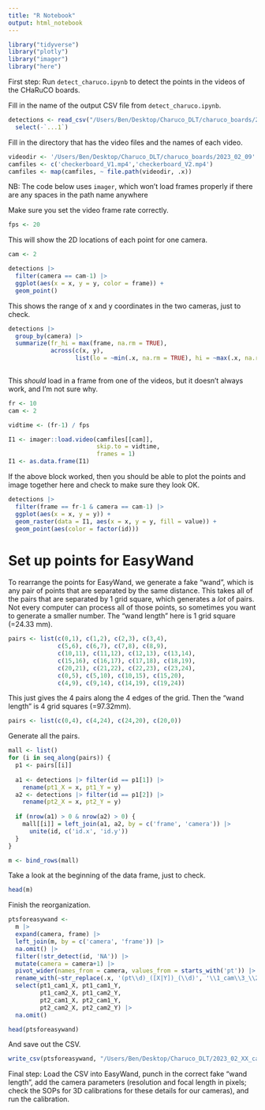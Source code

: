 ```yaml
---
title: "R Notebook"
output: html_notebook
---
```


```r
library("tidyverse")
library("plotly")
library("imager")
library("here")
```

First step: Run `detect_charuco.ipynb` to detect the points in the videos of
the CHaRuCO boards.

Fill in the name of the output CSV file from `detect_charuco.ipynb`.
```r
detections <- read_csv("/Users/Ben/Desktop/Charuco_DLT/charuco_boards/2023_02_09/boards.csv") |> 
  select(-`...1`)
```

Fill in the directory that has the video files and the names of each video.
```r
videodir <- '/Users/Ben/Desktop/Charuco_DLT/charuco_boards/2023_02_09'
camfiles <- c('checkerboard_V1.mp4','checkerboard_V2.mp4')
camfiles <- map(camfiles, ~ file.path(videodir, .x))
```

NB: The code below uses `imager`, which won't load frames properly if there 
are any spaces in the path name anywhere

Make sure you set the video frame rate correctly.
```r
fps <- 20
```

This will show the 2D locations of each point for one camera.

```r
cam <- 2

detections |> 
  filter(camera == cam-1) |> 
  ggplot(aes(x = x, y = y, color = frame)) +
  geom_point()
```
This shows the range of x and y coordinates in the two cameras, just to check.
```r
detections |> 
  group_by(camera) |> 
  summarize(fr_hi = max(frame, na.rm = TRUE),
            across(c(x, y), 
                   list(lo = ~min(.x, na.rm = TRUE), hi = ~max(.x, na.rm = TRUE))))
            
```

This *should* load in a frame from one of the videos, but it doesn't always work, and I'm
not sure why.
```r
fr <- 10
cam <- 2

vidtime <- (fr-1) / fps

I1 <- imager::load.video(camfiles[[cam]], 
                         skip.to = vidtime,
                         frames = 1)
I1 <- as.data.frame(I1)
```

If the above block worked, then you should be able to plot the points and image
together here and check to make sure they look OK.
```r
detections |> 
  filter(frame == fr-1 & camera == cam-1) |> 
  ggplot(aes(x = x, y = y)) +
  geom_raster(data = I1, aes(x = x, y = y, fill = value)) +
  geom_point(aes(color = factor(id)))
```
# Set up points for EasyWand

To rearrange the points for EasyWand, we generate a fake "wand", which is any
pair of points that are separated by the same distance. This takes all of the pairs
that are separated by 1 grid square, which generates a *lot* of pairs. Not
every computer can process all of those points, so sometimes you want to generate
a smaller number. The "wand length" here is 1 grid square (=24.33 mm).
```r
pairs <- list(c(0,1), c(1,2), c(2,3), c(3,4),
              c(5,6), c(6,7), c(7,8), c(8,9),
              c(10,11), c(11,12), c(12,13), c(13,14),
              c(15,16), c(16,17), c(17,18), c(18,19),
              c(20,21), c(21,22), c(22,23), c(23,24),
              c(0,5), c(5,10), c(10,15), c(15,20),
              c(4,9), c(9,14), c(14,19), c(19,24))
```

This just gives the 4 pairs along the 4 edges of the grid. Then the "wand length" is
4 grid squares (=97.32mm).
```r
pairs <- list(c(0,4), c(4,24), c(24,20), c(20,0))
```

Generate all the pairs.
```r
mall <- list()
for (i in seq_along(pairs)) {
  p1 <- pairs[[i]]
  
  a1 <- detections |> filter(id == p1[1]) |> 
    rename(pt1_X = x, pt1_Y = y)
  a2 <- detections |> filter(id == p1[2]) |> 
    rename(pt2_X = x, pt2_Y = y)
  
  if (nrow(a1) > 0 & nrow(a2) > 0) {
    mall[[i]] = left_join(a1, a2, by = c('frame', 'camera')) |> 
      unite(id, c('id.x', 'id.y'))
  }
}

m <- bind_rows(mall)
```

Take a look at the beginning of the data frame, just to check.
```r
head(m)
```

Finish the reorganization.
```r
ptsforeasywand <-
  m |> 
  expand(camera, frame) |> 
  left_join(m, by = c('camera', 'frame')) |> 
  na.omit() |> 
  filter(!str_detect(id, 'NA')) |> 
  mutate(camera = camera+1) |> 
  pivot_wider(names_from = camera, values_from = starts_with('pt')) |> 
  rename_with(~str_replace(.x, '(pt\\d)_([X|Y])_(\\d)', '\\1_cam\\3_\\2')) |>
  select(pt1_cam1_X, pt1_cam1_Y,
         pt1_cam2_X, pt1_cam2_Y,
         pt2_cam1_X, pt2_cam1_Y,
         pt2_cam2_X, pt2_cam2_Y) |> 
  na.omit()

head(ptsforeasywand)
```

And save out the CSV.
```r
write_csv(ptsforeasywand, "/Users/Ben/Desktop/Charuco_DLT/2023_02_XX_calibrationcharuco_xypts.csv")
```

Final step: Load the CSV into EasyWand, punch in the correct fake "wand length",
add the camera parameters (resolution and focal length in pixels; check the SOPs
for 3D calibrations for these details for our cameras), and run the calibration.
